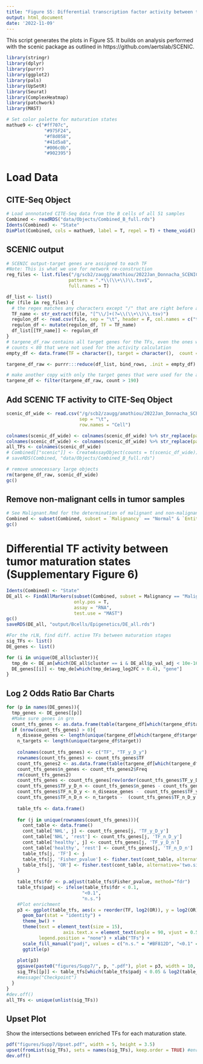 ```yaml
---
title: "Figure S5: Differential transcription factor activity between tumor maturation states, related to Figure 5"
output: html_document
date: '2022-11-09'
---
```


This script generates the plots in Figure S5. It builds on analysis performed with the scenic package as outlined in https://github.com/aertslab/SCENIC.

```r
library(stringr)
library(dplyr)
library(purrr)
library(ggplot2)
library(pals)
library(UpSetR)
library(Seurat)
library(ComplexHeatmap)
library(patchwork)
library(MAST)
```

```r
# Set color palette for maturation states
mathue9 <- c("#ff707c",
              "#975F24",
              "#f8d058",
              "#41d5a8",
              "#006c0b",
              "#902395")
```

# Load Data

## CITE-Seq Object
```r
# Load annnotated CITE-Seq data from the B cells of all 51 samples
Combined <- readRDS("data/Objects/Combined_B_full.rds")
Idents(Combined) <- "State"
DimPlot(Combined, cols = mathue9, label = T, repel = T) + theme_void()
```
## SCENIC output
```r
# SCENIC output-target genes are assigned to each TF
#Note: This is what we use for network re-construction
reg_files <- list.files("/g/scb2/zaugg/amathiou/2022Jan_Donnacha_SCENIC/20211202_SCENIC_Donnacha/output/regulon", 
                       pattern = ".*\\(\\+\\)\\.tsv$", 
                       full.names = T)

df_list <- list()
for (file in reg_files) {
  # the regex matches any characters except "/" that are right before a "(+).tsv" and thereby fetches the TF-names
  TF_name <- str_extract(file, "[^\\/]+(?=\\(\\+\\)\\.tsv)")
  regulon_df <- read.csv(file, sep = "\t", header = F, col.names = c("target", "count"))
  regulon_df <- mutate(regulon_df, TF = TF_name) 
  df_list[[TF_name]] <- regulon_df
}
# targene_df_raw contains all target genes for the TFs, even the ones with
# counts < 80 that were not used for the activity calculation
empty_df <- data.frame(TF = character(), target = character(),  count = numeric())

targene_df_raw <- purrr:::reduce(df_list, bind_rows, .init = empty_df)

# make another copy with only the target genes that were used for the activity calculation (observed in >80% of runs; set in min-regulon-gene-occurrence in config.yaml
targene_df <- filter(targene_df_raw, count > 190)
```

## Add SCENIC TF activity to CITE-Seq Object
```r
scenic_df_wide <- read.csv("/g/scb2/zaugg/amathiou/2022Jan_Donnacha_SCENIC/20211202_SCENIC_Donnacha/output/new_aucell_mtx.tsv", 
                           sep = "\t", 
                           row.names = "Cell")

colnames(scenic_df_wide) <- colnames(scenic_df_wide) %>% str_replace(pattern = fixed("..."), "")
colnames(scenic_df_wide) <- colnames(scenic_df_wide) %>% str_replace(pattern = fixed("."), "-")
all_TFs <- colnames(scenic_df_wide)
# Combined[["scenic"]] <- CreateAssayObject(counts = t(scenic_df_wide))
# saveRDS(Combined, "data/Objects/Combined_B_full.rds")
```

```r
# remove unnecessary large objects
rm(targene_df_raw, scenic_df_wide)
gc()
```

## Remove non-malignant cells in tumor samples
```r
# See Malignant.Rmd for the determination of malignant and non-malignant subpopulations based on light chain restriction.
Combined <- subset(Combined, subset = `Malignancy` == "Normal" & `Entity` != "rLN", invert = TRUE)
gc()
```
# Differential TF activity between tumor maturation states (Supplementary Figure 6)
```r
Idents(Combined) <- "State"
DE_all <- FindAllMarkers(subset(Combined, subset = Malignancy == "Malignant"), 
                         only.pos = T, 
                         assay = "RNA",
                         test.use = "MAST")
gc()
saveRDS(DE_all, "output/Bcells/Epigenetics/DE_all.rds")
```

```r
#For the rLN, find diff. active TFs between maturation stages
sig_TFs <- list()
DE_genes <- list()

for (i in unique(DE_all$cluster)){
  tmp_de <- DE_an[which(DE_all$cluster == i & DE_all$p_val_adj < 10e-16), ]  
  DE_genes[[i]] <- tmp_de[which(tmp_de$avg_log2FC > 0.4), "gene"]
}
```

## Log 2 Odds Ratio Bar Charts
```r
for (p in names(DE_genes)){
  tmp_genes <- DE_genes[[p]]
  #Make sure genes in grn 
  count_tfs_genes <- as.data.frame(table(targene_df[which(targene_df$target %in% tmp_genes), "TF"]))
  if (nrow(count_tfs_genes) > 0){
    n_disease_genes <- length(unique(targene_df[which(targene_df$target %in% tmp_genes), "target"]))
    n_targets <- length(unique(targene_df$target))
    
    colnames(count_tfs_genes) <- c("TF", "TF_y_D_y")
    rownames(count_tfs_genes) <- count_tfs_genes$TF
    count_tfs_genes2 <- as.data.frame(table(targene_df[which(targene_df$TF %in% count_tfs_genes$TF), "TF"]))
    count_tfs_genes$n_genes <- count_tfs_genes2$Freq
    rm(count_tfs_genes2)
    count_tfs_genes <- count_tfs_genes[rev(order(count_tfs_genes$TF_y_D_y)), ]
    count_tfs_genes$TF_y_D_n <- count_tfs_genes$n_genes - count_tfs_genes$TF_y_D_y #TF yes disease no
    count_tfs_genes$TF_n_D_y <- n_disease_genes -  count_tfs_genes$TF_y_D_y #TF no disease yes
    count_tfs_genes$TF_n_D_n <- n_targets -  (count_tfs_genes$TF_n_D_y + count_tfs_genes$n_genes) #TF no disease no
    
    table_tfs <- data.frame()
      
    for (j in unique(rownames(count_tfs_genes))){
      cont_table <- data.frame()
      cont_table['NHL', j] <- count_tfs_genes[j, 'TF_y_D_y']
      cont_table['NHL', 'rest'] <- count_tfs_genes[j, 'TF_n_D_y']
      cont_table['healthy', j] <- count_tfs_genes[j, 'TF_y_D_n']
      cont_table['healthy', 'rest'] <- count_tfs_genes[j, 'TF_n_D_n']
      table_tfs[j, 'TF'] <- j
      table_tfs[j, 'Fisher_pvalue'] <- fisher.test(cont_table, alternative='two.sided', conf.int = TRUE)$p.value
      table_tfs[j, 'OR'] <- fisher.test(cont_table, alternative='two.sided', conf.int = TRUE)$estimate
    }
    
    table_tfs$fdr <- p.adjust(table_tfs$Fisher_pvalue, method="fdr")
    table_tfs$padj <- ifelse(table_tfs$fdr < 0.1, 
                            "<0.1", 
                            "n.s.")
    #Plot enrichment
    p3 <- ggplot(table_tfs, aes(x = reorder(TF, log2(OR)), y = log2(OR), fill = padj)) + 
      geom_bar(stat = "identity") + 
      theme_bw() + 
      theme(text = element_text(size = 15), 
                     axis.text.x = element_text(angle = 90, vjust = 0.5, hjust = 1), 
            legend.position = "none") + xlab("TFs") + 
      scale_fill_manual("padj", values = c("n.s." = "#BF812D", "<0.1" = "#35978F")) +
      ggtitle(p)
      
    plot(p3)
    ggsave(paste0("figures/Supp7/", p, ".pdf"), plot = p3, width = 10, height = 6)
    sig_TFs[[p]] <- table_tfs[which(table_tfs$padj < 0.05 & log2(table_tfs$OR)>0), "TF"]
    #message("Checkpoint")
  }
}
#dev.off()
all_TFs <- unique(unlist(sig_TFs))
```

## Upset Plot
Show the intersections between enriched TFs for each maturation state.
```r
pdf("figures/Supp7/Upset.pdf", width = 5, height = 3.5)
upset(fromList(sig_TFs), sets = names(sig_TFs), keep.order = TRUE) #enriched
dev.off()
```

